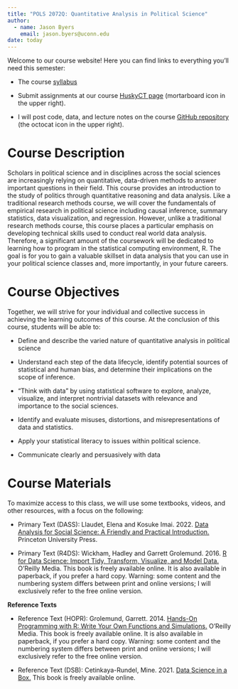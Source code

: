 ```yaml
---
title: "POLS 2072Q: Quantitative Analysis in Political Science"
author: 
  - name: Jason Byers
    email: jason.byers@uconn.edu
date: today
---
```


Welcome to our course website! Here you can find links to everything you'll need this semester:

-   The course [syllabus](https://github.com/byersjs/POLS-2072Q/tree/main/Course_Materials/Syllabus/POLS-2072Q--Fall-2024-.html)

-   Submit assignments at our course [HuskyCT page](https://huskyct.uconn.edu) (mortarboard icon in the upper right).

-   I will post code, data, and lecture notes on the course [GitHub repository](https://github.com/byersjs/POLS-2072Q) (the octocat icon in the upper right).


# Course Description

Scholars in political science and in disciplines across the social sciences are increasingly relying on quantitative, data-driven methods to answer important questions in their field. This course provides an introduction to the study of politics through quantitative reasoning and data analysis. Like a traditional research methods course, we will cover the fundamentals of empirical research in political science including causal inference, summary statistics, data visualization, and regression. However, unlike a traditional research methods course, this course places a particular emphasis on developing technical skills used to conduct real world data analysis. Therefore, a significant amount of the coursework will be dedicated to learning how to program in the statistical computing environment, R. The goal is for you to gain a valuable skillset in data analysis that you can use in your political science classes and, more importantly, in your future careers.

# Course Objectives

Together, we will strive for your individual and collective success in achieving the learning outcomes of this course. At the conclusion of this course, students will be able to:

- Define and describe the varied nature of quantitative analysis in political science

- Understand each step of the data lifecycle, identify potential sources of statistical and human bias, and determine their implications on the scope of inference.

- “Think with data” by using statistical software to explore, analyze, visualize, and interpret nontrivial datasets with relevance and importance to the social sciences.

- Identify and evaluate misuses, distortions, and misrepresentations of data and statistics.

- Apply your statistical literacy to issues within political science.

- Communicate clearly and persuasively with data


# Course Materials

To maximize access to this class, we will use some textbooks, videos, and other resources, with a focus on the following:

- Primary Text (DASS): Llaudet, Elena and Kosuke Imai. 2022. [Data Analysis for Social Science: A Friendly and Practical Introduction.](https://press.princeton.edu/books/paperback/9780691199436/data-analysis-for-social-science) Princeton University Press.

- Primary Text (R4DS): Wickham, Hadley and Garrett Grolemund. 2016. [R for Data Science: Import Tidy, Transform, Visualize, and Model Data.](https://r4ds.had.co.nz/index.html) O'Reilly Media. This book is freely available online. It is also available in paperback, if you prefer a hard copy. Warning: some content and the numbering system differs between print and online versions; I will exclusively refer to the free online version.

**Reference Texts** <br>

- Reference Text (HOPR): Grolemund, Garrett. 2014. [Hands-On Programming with R: Write Your Own Functions and Simulations.](https://rstudio-education.github.io/hopr/) O'Reilly Media. This book is freely available online. It is also available in paperback, if you prefer a hard copy. Warning: some content and the numbering system differs between print and online versions; I will exclusively refer to the free online version.

- Reference Text (DSB): Cetinkaya-Rundel, Mine. 2021. [Data Science in a Box.](https://datasciencebox.org/index.html) This book is freely available online.
